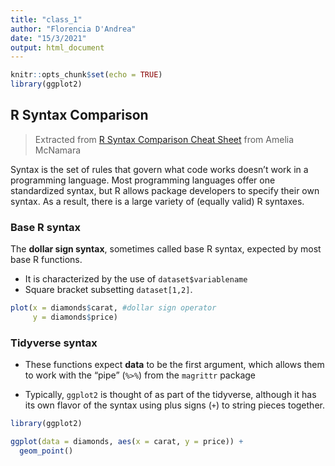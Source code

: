 ```yaml
---
title: "class_1"
author: "Florencia D'Andrea"
date: "15/3/2021"
output: html_document
---
```


```r
knitr::opts_chunk$set(echo = TRUE)
library(ggplot2)
```

## R Syntax Comparison 

> Extracted from [R Syntax Comparison Cheat Sheet](https://www.amelia.mn/blog/teaching/2018/02/11/Syntax-comparison.html) from Amelia McNamara

Syntax is the set of rules that govern what code works doesn’t work in a programming language. Most programming languages offer one standardized syntax, but R allows package developers to specify their own syntax. As a result, there is a large variety of (equally valid) R syntaxes. 

### Base R syntax

The **dollar sign syntax**, sometimes called base R syntax, expected by most base R functions. 

* It is characterized by the use of `dataset$variablename`
* Square bracket subsetting
`dataset[1,2]`.


```r

plot(x = diamonds$carat, #dollar sign operator
     y = diamonds$price)

```

### Tidyverse syntax

* These functions expect **data** to be the first argument, which allows them to work with the “pipe” (`%>%`) from the `magrittr` package

* Typically, `ggplot2` is thought of as part of the tidyverse, although it has its own flavor of the syntax using plus signs (`+`) to string pieces together. 

```r

library(ggplot2) 

ggplot(data = diamonds, aes(x = carat, y = price)) + 
  geom_point()

```

## 
